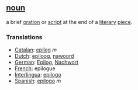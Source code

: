 == [[noun]] ==
a brief [[oration]] or [[script]] at the end of a [[literary]] [[piece]].

=== Translations ===
*[[Catalan]]: [[epíleg]] ''m''
*[[Dutch]]: [[epiloog]], [[nawoord]]
*[[German]]: [[Epilog]], [[Nachwort]]
*[[French]]: epilogue
*[[Interlingua]]: [[epilogo]]
*[[Spanish]]: [[epílogo]] ''m''